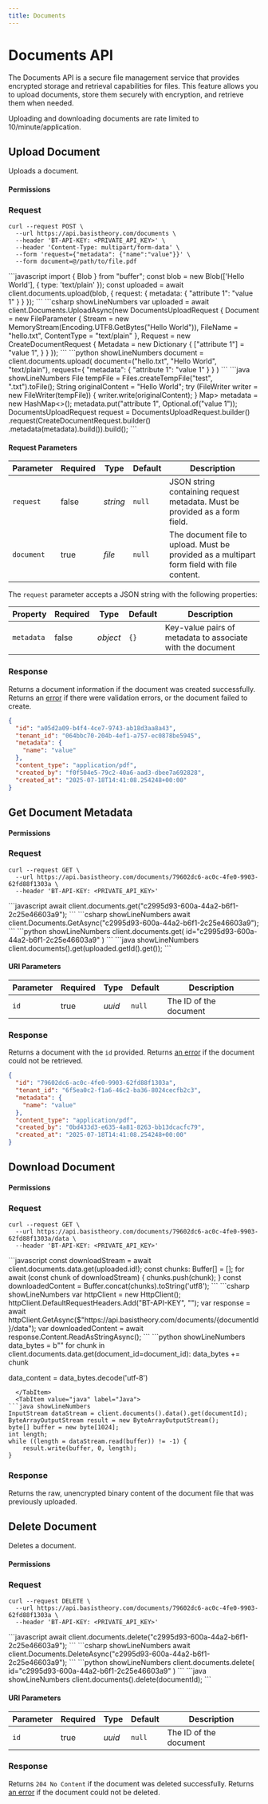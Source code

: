 ```yaml
---
title: Documents
---
```




# Documents API

The Documents API is a secure file management service that provides encrypted storage and retrieval capabilities for files.
This feature allows you to upload documents, store them securely with encryption, and retrieve them when needed.

<Alert type={Alerts.INFO}>
  Uploading and downloading documents are rate limited to 10/minute/application.
</Alert>

## Upload Document

Uploads a document.

<HttpMethod
  method={HttpMethods.POST}
  endpoint="https://api.basistheory.com/documents"
/>

#### Permissions

<Permission content="documents:create" />

### Request

<Tabs className="bt-tabs" groupId="languages">
  <TabItem value="shell" label="cURL">

```shell showLineNumbers
curl --request POST \
  --url https://api.basistheory.com/documents \
  --header 'BT-API-KEY: <PRIVATE_API_KEY>' \
  --header 'Content-Type: multipart/form-data' \
  --form 'request={"metadata": {"name":"value"}}' \
  --form document=@/path/to/file.pdf
```
  </TabItem>

  <TabItem value="node" label="Node">
```javascript
import { Blob } from "buffer";
const blob = new Blob(['Hello World'], { type: 'text/plain' });
const uploaded = await client.documents.upload(blob, {
  request: {
      metadata: {
          "attribute 1": "value 1"
      }
  }
});
```
  </TabItem>
  <TabItem value="csharp" label="C#">
```csharp showLineNumbers
var uploaded = await client.Documents.UploadAsync(new DocumentsUploadRequest
{
    Document = new FileParameter
    {
        Stream = new MemoryStream(Encoding.UTF8.GetBytes("Hello World")),
        FileName = "hello.txt",
        ContentType = "text/plain"
    },
    Request = new CreateDocumentRequest
    {
        Metadata = new Dictionary<string, string?>
        {
           ["attribute 1"] = "value 1",
        }
    }
});
```
  </TabItem>
  <TabItem value="python" label="Python">
```python showLineNumbers
document = client.documents.upload(
    document=("hello.txt", "Hello World", "text/plain"),
    request={
        "metadata": {
            "attribute 1": "value 1"
        }
    }
)
```
  </TabItem>
  <TabItem value="java" label="Java">
```java showLineNumbers
File tempFile = Files.createTempFile("test", ".txt").toFile();
String originalContent = "Hello World";
try (FileWriter writer = new FileWriter(tempFile)) {
    writer.write(originalContent);
}
Map<String, Optional<String>> metadata = new HashMap<>();
metadata.put("attribute 1", Optional.of("value 1"));
DocumentsUploadRequest request = DocumentsUploadRequest.builder()
        .request(CreateDocumentRequest.builder()
                .metadata(metadata).build()).build();
```
  </TabItem>
</Tabs>

#### Request Parameters

| Parameter | Required | Type | Default | Description |
|-----------|----------|------|---------|-------------|
| `request` | false | _string_ | `null` | JSON string containing request metadata. Must be provided as a form field. |
| `document` | true | _file_ | `null` | The document file to upload. Must be provided as a multipart form field with file content. |

The `request` parameter accepts a JSON string with the following properties:

| Property | Required | Type | Default | Description |
|----------|----------|------|---------|-------------|
| `metadata` | false | _object_ | `{}` | Key-value pairs of metadata to associate with the document |


### Response

Returns a document information if the document was created successfully. Returns an [error](/docs/api/errors) if there were validation errors, or the document failed to create.

```json showLineNumbers
{
  "id": "a05d2a09-b4f4-4ce7-9743-ab18d3aa8a43",
  "tenant_id": "064bbc70-204b-4ef1-a757-ec0878be5945",
  "metadata": {
    "name": "value"
  },
  "content_type": "application/pdf",
  "created_by": "f0f504e5-79c2-40a6-aad3-dbee7a692828",
  "created_at": "2025-07-18T14:41:08.254248+00:00"
}
```

## Get Document Metadata

<HttpMethod
  method={HttpMethods.GET}
  endpoint="https://api.basistheory.com/documents/{id}"
/>

#### Permissions

<Permission content="documents:read" />

### Request

<Tabs className="bt-tabs" groupId="languages">
  <TabItem value="shell" label="cURL">

```shell showLineNumbers
curl --request GET \
  --url https://api.basistheory.com/documents/79602dc6-ac0c-4fe0-9903-62fd88f1303a \
  --header 'BT-API-KEY: <PRIVATE_API_KEY>'
```
  </TabItem>

  <TabItem value="node" label="Node">
```javascript
await client.documents.get("c2995d93-600a-44a2-b6f1-2c25e46603a9");
```
  </TabItem>
  <TabItem value="csharp" label="C#">
```csharp showLineNumbers
await client.Documents.GetAsync("c2995d93-600a-44a2-b6f1-2c25e46603a9");
```
  </TabItem>

  <TabItem value="python" label="Python">
```python showLineNumbers
client.documents.get(
    id="c2995d93-600a-44a2-b6f1-2c25e46603a9"
)
```
  </TabItem>
  <TabItem value="java" label="Java">
```java showLineNumbers
client.documents().get(uploaded.getId().get());
```
  </TabItem>
</Tabs>

#### URI Parameters

| Parameter | Required | Type | Default | Description |
|-----------|----------|------|---------|-------------|
| `id` | true | _uuid_ | `null` | The ID of the document |

### Response

Returns a document with the `id` provided.
Returns [an error](/docs/api/errors) if the document could not be retrieved.

```json showLineNumbers
{
  "id": "79602dc6-ac0c-4fe0-9903-62fd88f1303a",
  "tenant_id": "6f5ea0c2-f1a6-46c2-ba36-8024cecfb2c3",
  "metadata": {
    "name": "value"
  },
  "content_type": "application/pdf",
  "created_by": "0bd433d3-e635-4a81-8263-bb13dcacfc79",
  "created_at": "2025-07-18T14:41:08.254248+00:00"
}
```

## Download Document

<HttpMethod
  method={HttpMethods.GET}
  endpoint="https://api.basistheory.com/documents/{id}/data"
/>

#### Permissions

<Permission content="documents:reveal" />

### Request

<Tabs className="bt-tabs" groupId="languages">
  <TabItem value="shell" label="cURL">

```shell showLineNumbers
curl --request GET \
  --url https://api.basistheory.com/documents/79602dc6-ac0c-4fe0-9903-62fd88f1303a/data \
  --header 'BT-API-KEY: <PRIVATE_API_KEY>'
```
  </TabItem>

  <TabItem value="node" label="Node">
```javascript
const downloadStream = await client.documents.data.get(uploaded.id!);
const chunks: Buffer[] = [];
for await (const chunk of downloadStream) {
    chunks.push(chunk);
}
const downloadedContent = Buffer.concat(chunks).toString('utf8');
```
  </TabItem>
  <TabItem value="csharp" label="C#">
```csharp showLineNumbers
var httpClient = new HttpClient();
httpClient.DefaultRequestHeaders.Add("BT-API-KEY", "<API_KEY>");
var response = await httpClient.GetAsync($"https://api.basistheory.com/documents/{documentId}/data");
var downloadedContent = await response.Content.ReadAsStringAsync();
```
  </TabItem>

  <TabItem value="python" label="Python">
```python showLineNumbers
data_bytes = b""
for chunk in client.documents.data.get(document_id=document_id):
    data_bytes += chunk

data_content = data_bytes.decode('utf-8')
```
  </TabItem>
  <TabItem value="java" label="Java">
```java showLineNumbers
InputStream dataStream = client.documents().data().get(documentId);
ByteArrayOutputStream result = new ByteArrayOutputStream();
byte[] buffer = new byte[1024];
int length;
while ((length = dataStream.read(buffer)) != -1) {
    result.write(buffer, 0, length);
}
```
  </TabItem>
</Tabs>

### Response

Returns the raw, unencrypted binary content of the document file that was previously uploaded.

## Delete Document

Deletes a document.

<HttpMethod
  method={HttpMethods.DELETE}
  endpoint="https://api.basistheory.com/documents/{id}"
/>

#### Permissions

<Permission content="documents:delete" />

### Request

<Tabs className="bt-tabs" groupId="languages">
  <TabItem value="shell" label="cURL">

```shell showLineNumbers
curl --request DELETE \
  --url https://api.basistheory.com/documents/79602dc6-ac0c-4fe0-9903-62fd88f1303a \
  --header 'BT-API-KEY: <PRIVATE_API_KEY>'
```
  </TabItem>
  <TabItem value="node" label="Node">
```javascript
await client.documents.delete("c2995d93-600a-44a2-b6f1-2c25e46603a9");
```
  </TabItem>
  <TabItem value="csharp" label="C#">
```csharp showLineNumbers
await client.Documents.DeleteAsync("c2995d93-600a-44a2-b6f1-2c25e46603a9");
```
  </TabItem>
  <TabItem value="python" label="Python">
```python showLineNumbers
client.documents.delete(
    id="c2995d93-600a-44a2-b6f1-2c25e46603a9"
)
```
  </TabItem>
  <TabItem value="java" label="Java">
```java showLineNumbers
client.documents().delete(documentId);
```
  </TabItem>
</Tabs>

#### URI Parameters

| Parameter | Required | Type | Default | Description |
|-----------|----------|------|---------|-------------|
| `id` | true | _uuid_ | `null` | The ID of the document |

### Response

Returns `204 No Content` if the document was deleted successfully.
Returns [an error](/docs/api/errors) if the document could not be deleted.
